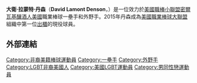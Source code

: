 {{Infobox baseball biography
|name=大衛·丹森
|position=[[一壘手|一壘手]] / [[外野手|外野手]]
|team=密爾瓦基釀酒人
|bats=左
|throws=右
|birth_date={{birth date and age|1995|1|17}}
|birth_place=[[La_Puente,_California|La Puente, California]]
}}

'''大衛·拉蒙特·丹森'''（'''David Lamont Denson'''，{{bd|1995年|1月17日}}）是一位效力於[[美國職棒小聯盟|美國職棒小聯盟]][[密爾瓦基釀酒人|密爾瓦基釀酒人]][[美國|美國]]職業棒球一壘手和外野手。2015年丹森成為[[美國職業棒球大聯盟|美國職業棒球大聯盟]]組織中第一位[[出櫃|出櫃]]的現役球員。


==外部連結==
{{baseballstats|brm=denson000dav}}

{{DEFAULTSORT:Denson, David}}
[[Category:非裔美籍棒球運動員|Category:非裔美籍棒球運動員]]
[[Category:一壘手|Category:一壘手]]
[[Category:外野手|Category:外野手]]
[[Category:LGBT非裔美國人|Category:LGBT非裔美國人]]
[[Category:美國LGBT運動員|Category:美國LGBT運動員]]
[[Category:男同性戀運動員|Category:男同性戀運動員]]